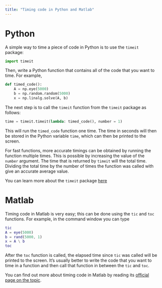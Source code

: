 ```yaml
---
title: "Timing code in Python and Matlab"
---
```


# Python

A simple way to time a piece of code in Python is to use
the `timeit` package:
```python
import timeit
```
Then, write a Python function that contains all of the code that you want to time.  For example,
```python
def timed_code():
    A = np.eye(5000)
    b = np.random.random(5000)
    x = np.linalg.solve(A, b)
```
The next step is to call the `timeit` function from the `timeit` package as follows:
```python
time = timeit.timeit(lambda: timed_code(), number = 1)
```
This will run the `timed_code` function one time.  The time in seconds will then be stored in the Python variable `time`, which can then be printed to the screen.  

For fast functions, more accurate timings can be obtained by running the function multiple times.  This is possible by increasing the value of the `number` argument.  The time that is returned by `timeit` will the total time.  Dividing the total time by the number of times the function was called with give an accurate average value.

You can learn more about the `timeit` package [here](https://docs.python.org/3/library/timeit.html)

# Matlab

Timing code in Matlab is very easy; this can be done using the `tic` and `toc` functions.  For example, in the command window you can type
```matlab
tic 
A = eye(5000)
b = rand(5000, 1)
x = A \ b
toc
```
After the `toc` function is called, the elapsed time since `tic` was called will be printed to the screen.  It's usually better to write the code that you want to time in a function and then call that function in between the `tic` and `toc`.

You can find out more about timing code in Matlab by reading its [official page on the topic](https://nl.mathworks.com/help/matlab/matlab_prog/measure-performance-of-your-program.html).